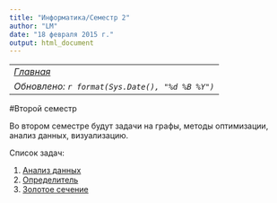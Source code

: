 ```yaml
---
title: "Информатика/Семестр 2"
author: "LM"
date: "18 февраля 2015 г."
output: html_document
---
```


----------------------
*[Главная](http://leonovmx.github.io/info/index.html)*
*Обновлено: `r format(Sys.Date(), "%d %B %Y")`*
----------------------
#Второй семестр

Во втором семестре будут задачи на графы, методы оптимизации, 
анализ данных, визуализацию.

Список задач:

1. [Анализ данных](z1.html)
2. [Определитель](z2.html)
3. [Золотое сечение](z3.html)